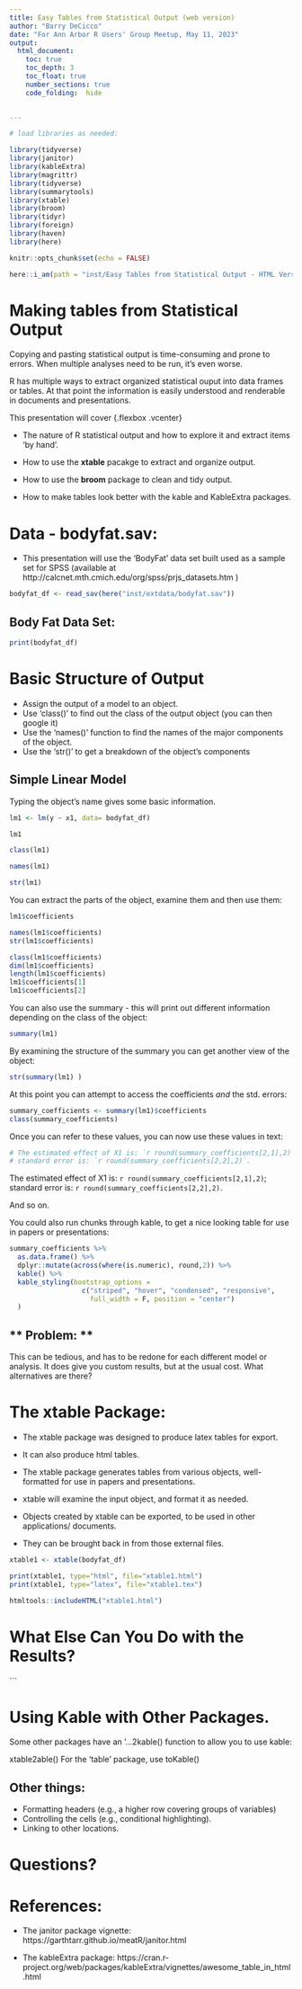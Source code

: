 ```yaml
---
title: Easy Tables from Statistical Output (web version)
author: "Barry DeCicco"
date: "For Ann Arbor R Users' Group Meetup, May 11, 2023"
output:  
  html_document:
    toc: true
    toc_depth: 3
    toc_float: true
    number_sections: true
    code_folding:  hide
    

---
```



```r

# load libraries as needed:

library(tidyverse)
library(janitor)
library(kableExtra)
library(magrittr)
library(tidyverse)
library(summarytools)
library(xtable)
library(broom)
library(tidyr)
library(foreign)
library(haven)
library(here)

```


```r
knitr::opts_chunk$set(echo = FALSE)

here::i_am(path = "inst/Easy Tables from Statistical Output - HTML Version - Updated.Rmd")

```



# Making tables from Statistical Output

Copying and pasting statistical output is time-consuming
and prone to errors.  When multiple analyses need to be run,
it's even worse.

R has multiple ways to extract organized statistical ouput into data frames or tables. At that point the information is easily understood 
and renderable in documents and presentations.

 This presentation will cover {.flexbox .vcenter}

*   The nature of R statistical output and how to explore it
and extract items 'by hand'.

*   How to use the **xtable** pacakge to extract and organize output.<p>

*   How to use the **broom** package to clean and tidy output.<p>

*   How to make tables look better with the kable and KableExtra packages.<p>



# Data - bodyfat.sav:

*   This presentation will use the 'BodyFat' data set built used as a sample set for SPSS (available at http://calcnet.mth.cmich.edu/org/spss/prjs_datasets.htm )



```r

bodyfat_df <- read_sav(here("inst/extdata/bodyfat.sav"))

```

## Body Fat Data Set:

```r

print(bodyfat_df)

```


# Basic Structure of Output


 - Assign the output of a model to an object.
 - Use 'class()' to find out the class of the output object (you can then google it)
 - Use the 'names()' function to find the names of the major components of the object.
 - Use the 'str()' to get a breakdown of the object's components

## Simple Linear Model

Typing the object's name gives some basic information.

```r

lm1 <- lm(y ~ x1, data= bodyfat_df)

```


```r

lm1 


```



```r

class(lm1)

```


```r

names(lm1)

```


```r

str(lm1)

```


You can extract the parts of the object, examine them and then use them:

```r

lm1$coefficients

```


```r

names(lm1$coefficients)
str(lm1$coefficients)


```


```r

class(lm1$coefficients)
dim(lm1$coefficients)
length(lm1$coefficients)
lm1$coefficients[1]
lm1$coefficients[2]

```


You can also use the summary - this will print out different information
depending on the class of the object:


```r

summary(lm1) 

```


By examining the structure of the summary you can get another view of the object:


```r

str(summary(lm1) )

```
At this point you can attempt to access the coefficients *and* the std. errors:

```r

summary_coefficients <- summary(lm1)$coefficients
class(summary_coefficients)

```

Once you can refer to these values, you can now use these values in text:

```r

# The estimated effect of X1 is: `r round(summary_coefficients[2,1],2)`; 
# standard error is: `r round(summary_coefficients[2,2],2)`.

```

The estimated effect of X1 is: `r round(summary_coefficients[2,1],2)`; 
standard error is: `r round(summary_coefficients[2,2],2)`.

And so on.  

You could also run chunks through kable, to get a nice looking table for use in 
papers or presentations:

```r

summary_coefficients %>% 
  as.data.frame() %>% 
  dplyr::mutate(across(where(is.numeric), round,2)) %>% 
  kable() %>% 
  kable_styling(bootstrap_options = 
                  c("striped", "hover", "condensed", "responsive",
                    full_width = F, position = "center")
  ) 

```


<h2>** Problem:  **</h2>

This can be tedious, and has to be redone for each different model or analysis.
It does give you custom results, but at the usual cost. What alternatives are there?


# The xtable Package:

*   The xtable package was designed to produce latex tables for export.

*   It can also produce html tables.

*   The xtable package generates tables from various objects, well-formatted for 
use in papers and presentations.

*   xtable will examine the input object, and format it as needed.  

*   Objects created by xtable can be exported, to be used in other applications/
documents.

*   They can be brought back in from those external files.



```r

xtable1 <- xtable(bodyfat_df)

print(xtable1, type="html", file="xtable1.html")
print(xtable1, type="latex", file="xtable1.tex")


```


```r

htmltools::includeHTML("xtable1.html")

```


# What Else Can You Do with the Results?



```

# Using Kable with Other Packages.

Some other packages have an '...2kable() function to allow you to use kable:

xtable2able()
For the 'table' package, use toKable()

## Other things: 

- Formatting headers (e.g., a higher row covering groups of variables)
- Controlling the cells (e.g., conditional highlighting).
- Linking to other locations.





# Questions?

# References:

 - The janitor package vignette:  https://garthtarr.github.io/meatR/janitor.html
 
 - The kableExtra package:  https://cran.r-project.org/web/packages/kableExtra/vignettes/awesome_table_in_html.html
 


    


